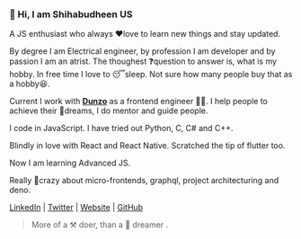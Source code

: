### 👋 Hi, I am Shihabudheen US 

A JS enthusiast who always ♥️love to learn new things and stay updated. 

By degree I am Electrical engineer, by profession I am developer and by passion I am an atrist. The thoughest ❓question to answer is, what is my hobby. In free time I love to 😴sleep. Not sure how many people buy that as a hobby😆. 

Current I work with **[Dunzo](https://www.dunzo.com/)** as a frontend engineer 👨‍💻. I help people to achieve their 🚀dreams, I do mentor and guide people. 

I code in JavaScript. I have tried out Python, C, C# and C++.

Blindly in love with React and React Native. Scratched the tip of flutter too.

Now I am learning Advanced JS. 

Really 🤯crazy about micro-frontends, graphql, project architecturing and deno.

[LinkedIn](https://www.linkedin.com/in/shihabus/) | [Twitter](https://twitter.com/type___error) | [Website](https://shihabuudheen.wixsite.com/resume) | [GitHub](https://github.com/shihabus)

> More of a ⚒️ doer, than a 🌈 dreamer  .


